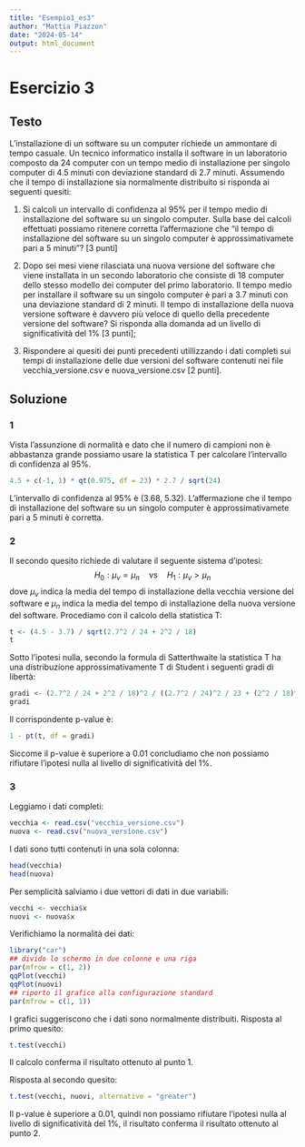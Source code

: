 ---
title: "Esempio1_es3"
author: "Mattia Piazzon"
date: "2024-05-14"
output: html_document
---

# Esercizio 3
## Testo
L’installazione di un software su un computer richiede un ammontare di tempo casuale. Un tecnico informatico installa il software in un laboratorio composto da 24 computer con un tempo medio di installazione per singolo computer di 4.5 minuti con deviazione standard di 2.7 minuti. Assumendo che il tempo di installazione sia normalmente distribuito si risponda ai seguenti quesiti:

1. Si calcoli un intervallo di confidenza al 95% per il tempo medio di installazione del software su un singolo computer. Sulla base dei calcoli effettuati possiamo ritenere corretta l’affermazione che "il tempo di installazione del software su un singolo computer è approssimativamete pari a 5 minuti"? [3 punti]

2. Dopo sei mesi viene rilasciata una nuova versione del software che viene installata in un secondo laboratorio che consiste di 18 computer dello stesso modello dei computer del primo laboratorio. Il tempo medio per installare il software su un singolo computer è pari a 3.7 minuti con una deviazione standard di 2 minuti. Il tempo di installazione della nuova versione software è davvero più veloce di quello della precedente versione del software? Si risponda alla domanda ad un livello di significatività del 1% [3 punti];

3. Rispondere ai quesiti dei punti precedenti utillizzando i dati completi sui tempi di installazione delle due versioni del software contenuti nei file vecchia_versione.csv e nuova_versione.csv [2 punti].

## Soluzione
### 1
Vista l'assunzione di normalità e dato che il numero di campioni non è abbastanza grande possiamo usare la statistica T per calcolare l'intervallo di confidenza al 95%.
```{r}
4.5 + c(-1, 1) * qt(0.975, df = 23) * 2.7 / sqrt(24)
```
L'intervallo di confidenza al 95% è (3.68, 5.32). L'affermazione che il tempo di installazione del software su un singolo computer è approssimativamete pari a 5 minuti è corretta.

### 2
Il secondo quesito richiede di valutare il seguente sistema d'ipotesi:
$$
H_0: \mu_v = \mu_n \quad \text{vs} \quad H_1: \mu_v > \mu_n
$$
dove $\mu_v$ indica la media del tempo di installazione della vecchia versione del software e $\mu_n$ indica la media del tempo di installazione della nuova versione del software. Procediamo con il calcolo della statistica T:
```{r}
t <- (4.5 - 3.7) / sqrt(2.7^2 / 24 + 2^2 / 18)
t
```
Sotto l’ipotesi nulla, secondo la formula di Satterthwaite la statistica T ha una distribuzione approssimativamente T di Student i seguenti gradi di libertà:
```{r}
gradi <- (2.7^2 / 24 + 2^2 / 18)^2 / ((2.7^2 / 24)^2 / 23 + (2^2 / 18)^2 / 17)
gradi
```
Il corrispondente p-value è:
```{r}
1 - pt(t, df = gradi)
```
Siccome il p-value è superiore a 0.01 concludiamo che non possiamo rifiutare l’ipotesi nulla al livello di significatività del 1%.

### 3
Leggiamo i dati completi:
```{r}
vecchia <- read.csv("vecchia_versione.csv")
nuova <- read.csv("nuova_versione.csv")
```
I dati sono tutti contenuti in una sola colonna:
```{r}
head(vecchia)
head(nuova)
```
Per semplicità salviamo i due vettori di dati in due variabili:
```{r}
vecchi <- vecchia$x
nuovi <- nuova$x
```
Verifichiamo la normalità dei dati:
```{r}
library("car")
## divido lo schermo in due colonne e una riga
par(mfrow = c(1, 2))
qqPlot(vecchi)
qqPlot(nuovi)
## riporto il grafico alla configurazione standard
par(mfrow = c(1, 1))
```
I grafici suggeriscono che i dati sono normalmente distribuiti.
Risposta al primo quesito:
```{r}
t.test(vecchi)
```
Il calcolo conferma il risultato ottenuto al punto 1.

Risposta al secondo quesito:
```{r}
t.test(vecchi, nuovi, alternative = "greater")
```
Il p-value è superiore a 0.01, quindi non possiamo rifiutare l'ipotesi nulla al livello di significatività del 1%, il risultato conferma il risultato ottenuto al punto 2.












